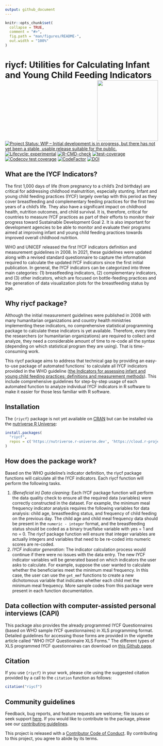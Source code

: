 ```yaml
---
output: github_document
---
```


<!-- README.md is generated from README.Rmd. Please edit that file -->

```r
knitr::opts_chunk$set(
  collapse = TRUE,
  comment = "#>",
  fig.path = "man/figures/README-",
  out.width = "100%"
)
```


# riycf: Utilities for Calculating Infant and Young Child Feeding Indicators <img src="man/figures/logo.png" width="200px" align="right" /> 

<!-- badges: start -->
[![Project Status: WIP – Initial development is in progress, but there has not yet been a stable, usable release suitable for the public.](https://www.repostatus.org/badges/latest/wip.svg)](https://www.repostatus.org/#wip)
[![Lifecycle: experimental](https://img.shields.io/badge/lifecycle-experimental-orange.svg)](https://lifecycle.r-lib.org/articles/stages.html#experimental)
[![R-CMD-check](https://github.com/nutriverse/riycf/actions/workflows/R-CMD-check.yaml/badge.svg)](https://github.com/nutriverse/riycf/actions/workflows/R-CMD-check.yaml)
[![test-coverage](https://github.com/nutriverse/riycf/actions/workflows/test-coverage.yaml/badge.svg)](https://github.com/nutriverse/riycf/actions/workflows/test-coverage.yaml)
[![Codecov test coverage](https://codecov.io/gh/nutriverse/riycf/branch/main/graph/badge.svg)](https://app.codecov.io/gh/nutriverse/riycf?branch=main)
[![CodeFactor](https://www.codefactor.io/repository/github/nutriverse/riycf/badge)](https://www.codefactor.io/repository/github/nutriverse/riycf)
[![DOI](https://zenodo.org/badge/410309510.svg)](https://zenodo.org/badge/latestdoi/410309510)
<!-- badges: end -->


## What are the IYCF Indicators? 

The first 1,000 days of life (from pregnancy to a child’s 2nd birthday) are critical for addressing childhood malnutrition, especially stunting. Infant and young child feeding practices (IYCF) largely overlap with this period as they cover breastfeeding and complementary feeding practices for the first two years of a child’s life. They also have a significant impact on childhood health, nutrition outcomes, and child survival. It is, therefore, critical for countries to measure IYCF practices as part of their efforts to monitor their progress toward Sustainable Development Goal 2. It is also important for development agencies to be able to monitor and evaluate their programs aimed at improving infant and young child feeding practices towards improved overall childhood nutrition.

WHO and UNICEF released the first IYCF indicators definition and measurement guidelines in 2008. In 2021, these guidelines were updated along with a revised standard questionnaire to capture the information required to calculate the updated IYCF indicators since the first initial publication. In general, the IYCF indicators can be categorized into three main categories: (1) breastfeeding indicators, (2) complementary indicators, and (3) other indicators, which are focused on bottle-feeding practices and the generation of data visualization plots for the breastfeeding status by age.

## Why riycf package? 

Although the initial measurement guidelines were published in 2008 with many humanitarian organizations and country health ministries implementing these indicators, no comprehensive statistical programming package to calculate these indicators is yet available. Therefore, every time the researchers (or humanitarian organizations) are required to collect and analyze, they need a considerable amount of time to re-code all the syntax (depending on which statistical program they are using). That is time-consuming work. 

This riycf package aims to address that technical gap by providing an easy-to-use package of automated functions` to calculate all IYCF indicators provided in the WHO guideline ([the Indicators for assessing infant and young child feeding practices: definitions and measurement methods](https://www.who.int/publications/i/item/9789240018389)). This include comprehensive guidelines for step-by-step usage of each automated function to analyze individual IYCF indicators in R software to make it easier for those less familiar with R software.


## Installation 

The `{riycf}` package is not yet available on [CRAN](https://cran.r-project.org) but can be installed via the [nutriverse R Universe](https://nutriverse.r-universe.dev):

```r
install.packages(
  "riycf",
  repos = c('https://nutriverse.r-universe.dev', 'https://cloud.r-project.org')
)
```


## How does the package work?
Based on the WHO guideline’s indicator definition, the riycf package functions will calculate all the IYCF indicators. Each riycf function will perform the following tasks.

 1. *(Beneficial in) Data cleaning*: Each IYCF package function will perform the data quality check to ensure all the required data (variables) were correctly constructed in the dataset. For example, the minimum meal frequency indicator analysis requires the following variables for data analysis: child age, breastfeeding status, and frequency of child feeding on the previous day. The child age and child meal frequency data should be present in the `numeric - integer` format, and the breastfeeding status should be coded as a binary true/false variable with yes = 1 and no = 0. The riycf package function will ensure that integer variables are actually integers and variables that need to be re-coded into numeric scores are re-coded.
 2. *IYCF indicator generation*: The indicator calculation process would continue if there were no issues with the data entry. The new IYCF indicator variables will be generated based on which indicators the user asks to calculate. For example, suppose the user wanted to calculate whether the beneficiaries meet the minimum meal frequency. In this case, the user can use the `get_mmf` functions to create a new dichotomous variable that indicates whether each child met the minimum meal frequency. More sample codes from this package were present in each function documentation.


## Data collection with computer-assisted personal interviews (CAPI)  

This package also provides the already programmed IYCF Questionnaires (based on WHO sample IYCF questionnaires) in XLS programming format. Detailed guidelines for accessing those forms are provided in the vignette article called "WHO IYCF Questionnaire XLS Forms." The different types of XLS programmed IYCF questionnaires can download on [this Github page](https://github.com/nicholustintzaw/iycf_xls_forms). 

## Citation

If you use `{riycf}` in your work, please cite using the suggested citation provided by a call to the `citation` function as follows:

```r
citation("riycf")
```

## Community guidelines

Feedback, bug reports, and feature requests are welcome; file issues or seek support [here](https://github.com/nutriverse/riycf/issues). If you would like to contribute to the package, please see our [contributing guidelines](https://nutriverse.io/riycf/CONTRIBUTING.html).

This project is released with a [Contributor Code of Conduct](https://nutriverse.io/riycf/CODE_OF_CONDUCT.html). By contributing to this project, you agree to abide by its terms.

